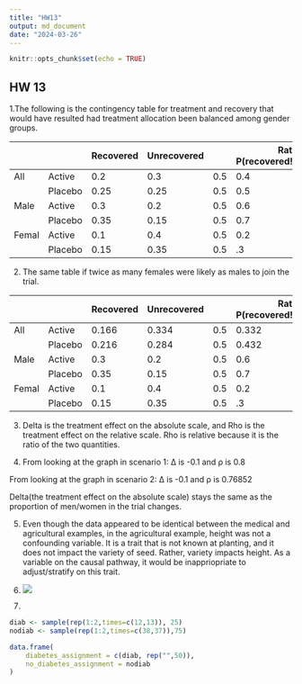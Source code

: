 ```yaml
---
title: "HW13"
output: md_document
date: "2024-03-26"
---
```


```r
knitr::opts_chunk$set(echo = TRUE)
```

## HW 13

1.The following is the contingency table for treatment and recovery that would have resulted had treatment allocation been balanced among gender groups. 

|  | |Recovered | Unrecovered |  | Rate P(recovered!treatment) |                      
| -------------------------- | ----------- | ------------ | ------|------------ | ------|
| All | Active |     0.2   |  0.3  |    0.5  | 0.4 |
|  | Placebo |     0.25    |  0.25    |    0.5  | 0.5 |
| Male | Active |     0.3    |  0.2    |    0.5  | 0.6 |
|  | Placebo |     0.35    |  0.15    |    0.5  | 0.7 |
| Femal | Active |     0.1    |  0.4    |    0.5  | 0.2 |
|  | Placebo |     0.15    |  0.35    |    0.5  | .3 |


2. The same table if twice as many females were likely as males to join the trial. 

|  | |Recovered | Unrecovered |  | Rate P(recovered!treatment) |                      
| -------------------------- | ----------- | ------------ | ------|------------ | ------|
| All | Active |     0.166   |  0.334 |    0.5  | 0.332 |
|  | Placebo |     0.216    |  0.284    |    0.5  | 0.432 |
| Male | Active |     0.3    |  0.2    |    0.5  | 0.6 |
|  | Placebo |     0.35    |  0.15    |    0.5  | 0.7 |
| Femal | Active |     0.1    |  0.4    |    0.5  | 0.2 |
|  | Placebo |     0.15    |  0.35    |    0.5  | .3 |

3. Delta is the treatment effect on the absolute scale, and Rho is the treatment effect on the relative scale. Rho is relative because it is the ratio of the two quantities.

4. From looking at the graph in scenario 1: Δ is -0.1 and ρ is 0.8
 
From looking at the graph in scenario 2: Δ is -0.1 and ρ is 0.76852

Delta(the treatment effect on the absolute scale) stays the same as the proportion of men/women in the trial changes. 

5. Even though the data appeared to be identical between the medical and agricultural examples, in the agricultural example, height was not a confounding variable. It is a trait that is not known at planting, and it does not impact the variety of seed. Rather, variety impacts height. As a variable on the causal pathway, it would be inappriopriate to adjust/stratify on this trait.

6. ![](ag-dag.svg)

7. 

```r

diab <- sample(rep(1:2,times=c(12,13)), 25)
nodiab <- sample(rep(1:2,times=c(38,37)),75)

data.frame(
    diabetes_assignment = c(diab, rep("",50)),
    no_diabetes_assignment = nodiab
)

```


